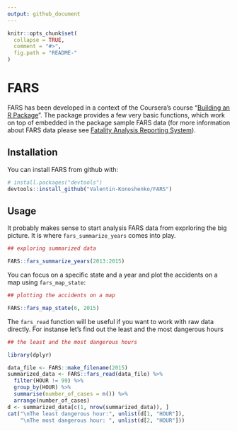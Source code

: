 ```yaml
---
output: github_document
---
```


<!-- README.md is generated from README.Rmd. Please edit that file -->

```r
knitr::opts_chunk$set(
  collapse = TRUE,
  comment = "#>",
  fig.path = "README-"
)
```

# FARS

FARS has been developed in a context of the Coursera's course "[Building an R Package](https://www.coursera.org/learn/r-packages/home/welcome)". 
The package provides a few very basic functions, which work on top of embedded in the package sample FARS data (for more information about FARS data please see [Fatality Analysis Reporting System](https://www.nhtsa.gov/research-data/fatality-analysis-reporting-system-fars)).

## Installation

You can install FARS from github with:

```r
# install.packages("devtools")
devtools::install_github("Valentin-Konoshenko/FARS")
```

## Usage

It probably makes sense to start analysis FARS data from exprloring the big picture. It is where 
`fars_summarize_years` comes into play.
```r
## exploring summarized data

FARS::fars_summarize_years(2013:2015)
```
You can focus on a specific state and a year and plot the accidents on a map using `fars_map_state`:
```r
## plotting the accidents on a map

FARS::fars_map_state(6, 2015)
```

The `fars_read` function will be useful if you want to work with raw data directly. For instanse let's find out the least and the most dangerous hours  
```r
## the least and the most dangerous hours

library(dplyr)

data_file <- FARS::make_filename(2015)
summarized_data <- FARS::fars_read(data_file) %>%
  filter(HOUR != 99) %>%
  group_by(HOUR) %>% 
  summarise(number_of_cases = n()) %>%
  arrange(number_of_cases)
d <- summarized_data[c(1, nrow(summarized_data)), ]
cat("\nThe least dangerous hour:", unlist(d[1, "HOUR"]), 
    "\nThe most dangerous hour: ", unlist(d[2, "HOUR"]))
```
